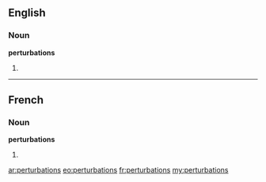 ==English==

===Noun===
'''perturbations'''

# {{plural of|[[perturbation]]}}

----

==French==

===Noun===
'''perturbations''' {{f}}

# {{plural of|[[perturbation]]|lang=fr}}

[[ar:perturbations]]
[[eo:perturbations]]
[[fr:perturbations]]
[[my:perturbations]]
